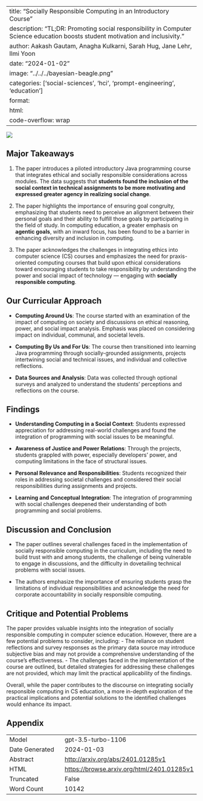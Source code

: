 
---
title: "Socially Responsible Computing in an Introductory Course"
description: "TL;DR: Promoting social responsibility in Computer Science education boosts student motivation and inclusivity."
author: Aakash Gautam, Anagha Kulkarni, Sarah Hug, Jane Lehr, Ilmi Yoon
date: "2024-01-02"
image: "../../../bayesian-beagle.png"
categories: ['social-sciences', 'hci', 'prompt-engineering', 'education']
format:
  html:
    code-overflow: wrap
---

![](None)

## Major Takeaways

1. The paper introduces a piloted introductory Java programming course that integrates ethical and socially responsible considerations across modules. The data suggests that **students found the inclusion of the social context in technical assignments to be more motivating and expressed greater agency in realizing social change**.

2. The paper highlights the importance of ensuring goal congruity, emphasizing that students need to perceive an alignment between their personal goals and their ability to fulfill those goals by participating in the field of study. In computing education, a greater emphasis on **agentic goals**, with an inward focus, has been found to be a barrier in enhancing diversity and inclusion in computing.

3. The paper acknowledges the challenges in integrating ethics into computer science (CS) courses and emphasizes the need for praxis-oriented computing courses that build upon ethical considerations toward encouraging students to take responsibility by understanding the power and social impact of technology — engaging with **socially responsible computing**.

## Our Curricular Approach

- **Computing Around Us**: The course started with an examination of the impact of computing on society and discussions on ethical reasoning, power, and social impact analysis. Emphasis was placed on considering impact on individual, communal, and societal levels.

- **Computing By Us and For Us**: The course then transitioned into learning Java programming through socially-grounded assignments, projects intertwining social and technical issues, and individual and collective reflections. 

- **Data Sources and Analysis**: Data was collected through optional surveys and analyzed to understand the students' perceptions and reflections on the course.

## Findings

- **Understanding Computing in a Social Context**: Students expressed appreciation for addressing real-world challenges and found the integration of programming with social issues to be meaningful.

- **Awareness of Justice and Power Relations**: Through the projects, students grappled with power, especially developers’ power, and computing limitations in the face of structural issues.

- **Personal Relevance and Responsibilities**: Students recognized their roles in addressing societal challenges and considered their social responsibilities during assignments and projects.

- **Learning and Conceptual Integration**: The integration of programming with social challenges deepened their understanding of both programming and social problems.

## Discussion and Conclusion

- The paper outlines several challenges faced in the implementation of socially responsible computing in the curriculum, including the need to build trust with and among students, the challenge of being vulnerable to engage in discussions, and the difficulty in dovetailing technical problems with social issues.

- The authors emphasize the importance of ensuring students grasp the limitations of individual responsibilities and acknowledge the need for corporate accountability in socially responsible computing.

## Critique and Potential Problems

The paper provides valuable insights into the integration of socially responsible computing in computer science education. However, there are a few potential problems to consider, including:
- The reliance on student reflections and survey responses as the primary data source may introduce subjective bias and may not provide a comprehensive understanding of the course's effectiveness.
- The challenges faced in the implementation of the course are outlined, but detailed strategies for addressing these challenges are not provided, which may limit the practical applicability of the findings.

Overall, while the paper contributes to the discourse on integrating socially responsible computing in CS education, a more in-depth exploration of the practical implications and potential solutions to the identified challenges would enhance its impact.

## Appendix

|          |          |
|----------|----------|
| Model     | gpt-3.5-turbo-1106       |
| Date Generated     | 2024-01-03       |
| Abstract | [http://arxiv.org/abs/2401.01285v1](http://arxiv.org/abs/2401.01285v1)        |
| HTML     | [https://browse.arxiv.org/html/2401.01285v1](https://browse.arxiv.org/html/2401.01285v1)       |
| Truncated       | False       |
| Word Count       | 10142       |